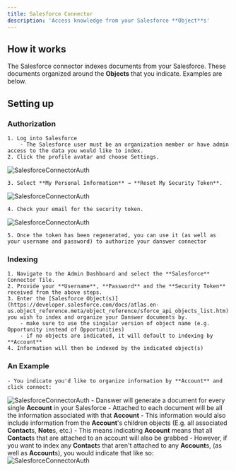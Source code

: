 ```yaml
---
title: Salesforce Connector
description: 'Access knowledge from your Salesforce **Object**s'
---
```


## How it works
The Salesforce connector indexes documents from your Salesforce. These documents organized around the **Objects** that you indicate. Examples are below.

## Setting up
### Authorization
    1. Log into Salesforce
        - The Salesforce user must be an organization member or have admin access to the data you would like to index.
    2. Click the profile avatar and choose Settings.

![SalesforceConnectorAuth](/images/connectors/salesforce/salesforce_1.png)

    3. Select **My Personal Information** → **Reset My Security Token**.

![SalesforceConnectorAuth](/images/connectors/salesforce/salesforce_2.png)

    4. Check your email for the security token.

![SalesforceConnectorAuth](/images/connectors/salesforce/salesforce_3.png)

    5. Once the token has been regenerated, you can use it (as well as your username and password) to authorize your danswer connector

### Indexing
    1. Navigate to the Admin Dashboard and select the **Salesforce** Connector Tile.
    2. Provide your **Username**, **Password** and the **Security Token** received from the above steps.
    3. Enter the [Salesforce Object(s)](https://developer.salesforce.com/docs/atlas.en-us.object_reference.meta/object_reference/sforce_api_objects_list.htm) you wish to index and organize your Danswer documents by.
        - make sure to use the singular version of object name (e.g. Opportunity instead of Opportunities)
        - if no objects are indicated, it will default to indexing by **Account** 
    4. Information will then be indexed by the indicated object(s)
       
### An Example
    - You indicate you'd like to organize information by **Account** and click connect:
![SalesforceConnectorAuth](/images/connectors/salesforce/salesforce_4.png)
    - Danswer will generate a document for every single **Account** in your Salesforce
    - Attached to each document will be all the information associated with that **Account**
    - This information would also include information from the **Account**'s children objects (E.g. all associated **Contact**s, **Note**s, etc.)
    - This means indicating **Account** means that all **Contact**s that are attached to an account will also be grabbed
    - However, if you want to index any **Contact**s that aren't attached to any **Account**s, (as well as **Account**s), you would indicate that like so:
![SalesforceConnectorAuth](/images/connectors/salesforce/salesforce_5.png)


